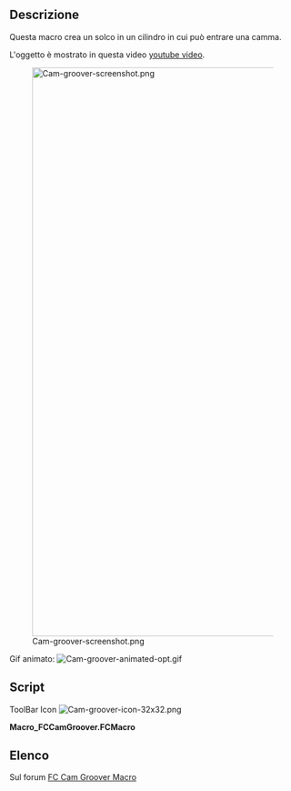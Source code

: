 <languages/>
<div class="mw-translate-fuzzy">
{{Macro/it
|Name=FCCamGroover
|Translate=FCCamGroover
|Icon=Cam-groover-icon-32x32.png
|Description=Questa macro crea un solco in un cilindro.<br/>L'oggetto è mostrato in questa video [https://youtu.be/io1JL1U7kUs youtube video].
|Author=TheMarkster
|Version=2020.06.13
|Date=2020.06.13
|FCVersion=019 and above
|Download=[https://wiki.freecad.org/images/b/ba/Cam-groover-icon-32x32.png ToolBar Icon]
}}
</div>

<span id="Description"></span>
==Descrizione==

Questa macro crea un solco in un cilindro in cui può entrare una camma.

L'oggetto è mostrato in questa video [https://youtu.be/io1JL1U7kUs youtube video].

[[File:Cam-groover-screenshot.png|1000px]]

Gif animato:
[[File:Cam-groover-animated-opt.gif]]

==Script==

<div lang="en" dir="ltr" class="mw-content-ltr">
ToolBar Icon [[Image:Cam-groover-icon-32x32.png]]
</div>

'''Macro_FCCamGroover.FCMacro'''

{{MacroCode|code=
# -*- coding: utf-8 -*-
import FreeCAD
from FreeCAD import Base
from PySide import QtGui,QtCore
import Part, Draft
from math import *
import time
import math


__title__ = "FC Cam Groover"
__author__ = "TheMarkster"
__url__ = "https://wiki.freecad.org/Macro_FCCamGroover"
__Wiki__ ="https://wiki.freecad.org/Macro_FCCamGroover"
__date__ = "2020.06.13" 
__version__ = __date__

msg = u"""FC Cam Groover v"""+__version__+""", a macro to create a cam groove in a cylinder, Copyright (c) 2018 by 'TheMarkster'<br/>
<br/> 
Credit to Gomez Lucio and Laurent Despeyroux for their macro, '3D Parametric Curve Macro', 2015, which provided inspiration
for some of the code used herin.  Thanks also to emills2 for his invaluable feedback. All errors are mine, not theirs.<br/>
<br/>
The grooved cylinder produced will be similar to the one depicted in this video: <a href = 'https://youtu.be/io1JL1U7kUs'>https://youtu.be/io1JL1U7kUs</a><br/>
<br/>
Parameters supported: cylinder height, cylinder radius, groove depth, groove width, strokes per revolution, stroke range, steps (precision) <br/>
<br/>
This file is a supplement to the FreeCAD CAx development system.                                                                            
<br/>
This program is free software; you can redistribute it and/or modify  
it under the terms of the GNU Lesser General Public License (LGPL)    
as published by the Free Software Foundation; either version 2 of     
the License, or (at your option) any later version.                   
<br/>                                                             
<br/>
This software is distributed in the hope that it will be useful,      
but WITHOUT ANY WARRANTY; without even the implied warranty of        
MERCHANTABILITY or FITNESS FOR A PARTICULAR PURPOSE.  See the         
GNU Library General Public License at <a href='http://www.gnu.org/licenses'>http://www.gnu.org/licenses</a> 
for more details.<br/>                                                               
<br/>
For more information about the GNU Library General Public License     
write to the Free Software Foundation, Inc., 59 Temple Place,         
Suite 330, Boston, MA  02111-1307 USA                                 
<br/>
"""
title = u"""Welcome to FC Cam Groover Macro"""
icon=QtGui.QMessageBox.Information
diag = QtGui.QMessageBox(icon, title, msg)
diag.setWindowModality(QtCore.Qt.ApplicationModal)
diag.setTextFormat(QtCore.Qt.RichText); 
diag.exec_()

window = QtGui.QMainWindow()

def say(msg):
    FreeCAD.Console.PrintMessage(msg);

def processEvents():
     time.sleep(0.001)
     QtGui.QApplication.processEvents()

def getDouble(txt1,txt2,default,start=0,decimals=4):
    inp,ok = QtGui.QInputDialog.getDouble(window, txt1,txt2,default, start,1000000, decimals)
    if ok:
        return inp
    else:
        raise StandardError('User canceled')

def getInt(txt1,txt2,default):
    inp, ok = QtGui.QInputDialog.getInt(window, txt1,txt2,default, 1, 100000, 1)
    if ok:
        return inp
    else:
        raise StandardError('User canceled')


def getDistance3d(x1, y1, z1, x2, y2, z2):
    return math.sqrt((x1 - x2)**2 + (y1 - y2)**2 + (z1 - z2)**2)

radius = getDouble(u'Radius of Cylinder',u'Enter radius of cylinder (in mm).\nMake sure it\'s big enough or the operation will fail:',10)
cylinderHeight = getDouble(u'Height of Cylinder', u'Enter the height of the cylinder. (in mm)\n(Can be adjusted after the macro finishes.)',10)
depth = getDouble(u'Depth of Groove', u'Enter the depth of the groove to be cut into the cylinder (in mm):',2)
slotHeight = getDouble(u'Height of Groove',u'Enter the height of the slot to be cut into the cylinder.\n\nNote: this is not the stroke length, which will be input below. (in mm) ',2)
innerRadius = radius-depth
strokeFactor = getDouble(u'Stroke Length',u'Enter the axial length of the stroke: (in mm)',5)
strokeFactor /= radius
strokesPerRevolution = getInt(u'Strokes per Revolution',u'Enter the number of strokes per revolution of the cylinder.\n1 or 2 seems to work okay, but anything beyond 3 could be troublesome:', 2)
steps = getInt(u'Steps',u'Enter number of steps (points) in curve, the more points the more precise the curve,\nbut the longer to process.  If it\'s too small the operation *will* fail.\nExperiment with this value if you are having trouble with a particular groove.\nThe default is 628:',628)

#inspiration for this makeBSpline function is from the 3d parametric curve macro
#it is not an exact copy/paste of the code, but rather is based on the same principles
#but without overhead of the gui


def makeBSpline(strokesPerRevolution,strokeFactor,radius,steps):
    a = strokesPerRevolution
    b = strokeFactor
    c = radius
    interval = (2*math.pi)/float(steps)
    points=[]
    t = 0.0
    maxT = 2*math.pi
    counter=0
    while t <= maxT:
        say(u'Step '+str(counter)+u' of '+str(steps)+u'\n')
        counter +=1
        processEvents()
        x = math.cos(t)*c
        y = math.sin(t)*c
        z = math.sin(t*a/2.0)*math.cos(t*a/2.0)*c*b
        points.append(App.Vector(x,y,z))
        t += interval

    Draft.makeBSpline(points,closed=True,face=False)
    say(u'Done with BSpline\n')
    processEvents()


if not App.ActiveDocument:
    App.newDocument()
toBeRemoved=[] #temporary objects to be removed to clean up tree
say(u'Making BSpline...\n')
processEvents()
makeBSpline(strokesPerRevolution,strokeFactor,radius,steps)
App.ActiveDocument.recompute()
bs = App.ActiveDocument.ActiveObject



#we use an array of circles aligned along the bspline to create a new
#bspline that closely follows (but is not exact copy of) original bspline
#each circle has a vertex, similar to the seam line of a cylinder
#these vertices are used to create a list of points from which the new
#bspline is created
#simply moving the original bspline along the z axis does not work because
#the groove will narrow in places and widen in others.  the circles ensure
#better (though probably still not perfect) uniformity of the groove


Draft.makeCircle(slotHeight,face=False)
cir = App.ActiveDocument.getObject('Circle')
cir.Placement=App.Placement(App.Vector(0,0,0), App.Rotation(90,0,0), App.Vector(0,0,0))
App.ActiveDocument.recompute()
say(u'Making a draft path array of '+str(steps)+' circles, waiting for FreeCAD...\n')
processEvents()
try:
    Draft.make_path_array(cir,bs,count=steps,align=True,align_mode='Tangent',tan_vector=App.Vector(0,0,1),force_vertical=True)
except:
    title = u"""Potential incompatibility with this version of FreeCAD"""
    msg='There is a potential incompatibility with this version of FreeCAD.  If the groove does not appear correct after processing completes \
update to version 0.19 or later and try again.'
    icon=QtGui.QMessageBox.Information
    diag = QtGui.QMessageBox(icon, title, msg)
    diag.setWindowModality(QtCore.Qt.ApplicationModal)
    diag.setTextFormat(QtCore.Qt.RichText); 
    diag.exec_()
    Draft.makePathArray(cir,bs,count=steps,xlate=None,align=True)
App.ActiveDocument.recompute()
pa = App.ActiveDocument.getObject('PathArray')
points = []
for v in pa.Shape.Vertexes:
    points.append(v.Point)
Draft.makeBSpline(points,True,None)
bs1 = App.ActiveDocument.ActiveObject
App.ActiveDocument.recompute()

say(u'Scaling bspline1...\n')
processEvents()
Draft.scale([bs],FreeCAD.Vector(innerRadius/float(radius),innerRadius/float(radius),1.0),center=FreeCAD.Vector(0.0,0.0,0.0),copy=True)
bs2 = App.ActiveDocument.ActiveObject
say(u'Scaling bspline2...\n')
processEvents()
Draft.scale([bs1],FreeCAD.Vector(innerRadius/float(radius),innerRadius/float(radius),1.0),center=FreeCAD.Vector(0.0,0.0,0.0),copy=True)
bs3 = App.ActiveDocument.ActiveObject
#now make the original bsplines bigger so they extend outside the cylinder edges (to prevent issues with boolean cut later on)
Draft.scale([bs],FreeCAD.Vector(1.05,1.05,1.0),center=FreeCAD.Vector(0.0,0.0,0.0),copy=False)
say(u'Scaling bspline2...\n')
processEvents()
Draft.scale([bs1],FreeCAD.Vector(1.05,1.05,1.0),center=FreeCAD.Vector(0.0,0.0,0.0),copy=False)
say(u'Making ruled surfaces.')
processEvents()
FreeCAD.ActiveDocument.addObject('Part::RuledSurface', 'Ruled Surface')
FreeCAD.ActiveDocument.ActiveObject.Curve1=(bs1,['Edge1'])
FreeCAD.ActiveDocument.ActiveObject.Curve2=(bs3,['Edge1'])
FreeCAD.ActiveDocument.ActiveObject.Orientation = u"Forward"
rs = FreeCAD.ActiveDocument.ActiveObject
say(u'.')
processEvents()
FreeCAD.ActiveDocument.addObject('Part::RuledSurface', 'Ruled Surface')
FreeCAD.ActiveDocument.ActiveObject.Curve1=(bs2,['Edge1'])
FreeCAD.ActiveDocument.ActiveObject.Curve2=(bs3,['Edge1'])
FreeCAD.ActiveDocument.ActiveObject.Orientation=u"Forward"
rs1 = FreeCAD.ActiveDocument.ActiveObject
say(u'.')
processEvents()
FreeCAD.ActiveDocument.addObject('Part::RuledSurface', 'Ruled Surface')
FreeCAD.ActiveDocument.ActiveObject.Curve1=(bs1,['Edge1'])
FreeCAD.ActiveDocument.ActiveObject.Curve2=(bs,['Edge1'])
FreeCAD.ActiveDocument.ActiveObject.Orientation=u"Forward"
rs2 = FreeCAD.ActiveDocument.ActiveObject
say(u'.')
processEvents()
FreeCAD.ActiveDocument.addObject('Part::RuledSurface', 'Ruled Surface')
FreeCAD.ActiveDocument.ActiveObject.Curve1=(bs2,['Edge1'])
FreeCAD.ActiveDocument.ActiveObject.Curve2=(bs,['Edge1'])
FreeCAD.ActiveDocument.ActiveObject.Orientation = u"Forward"
rs3 = FreeCAD.ActiveDocument.ActiveObject
say(u'. Done.\n')
processEvents()

toBeRemoved.extend([bs.Name,bs1.Name,bs2.Name,bs3.Name,rs.Name,rs1.Name,rs2.Name,rs3.Name,pa.Name,cir.Name])

App.ActiveDocument.recompute()

say(u'Building shell...\n')
processEvents()
try:
    _=Part.Shell([App.ActiveDocument.getObject(rs3.Name).Shape.Faces[0], App.ActiveDocument.getObject(rs2.Name).Shape.Faces[0], App.ActiveDocument.getObject(rs.Name).Shape.Faces[0], App.ActiveDocument.getObject(rs1.Name).Shape.Faces[0], ])
except:
    say('Exception making shell.  You might try increasing the number of steps, which sometimes helps.\n')
    raise StandardError('Exception creating shell object.')
if _.isNull(): raise RuntimeError('Failed to create shell')
App.ActiveDocument.addObject('Part::Feature','Shell').Shape=_.removeSplitter()
del _
shell = App.ActiveDocument.ActiveObject
toBeRemoved.extend([shell.Name])


App.ActiveDocument.recompute()

say(u'Making shell into a solid...\n')
processEvents()

__s__=App.ActiveDocument.Shell.Shape
__s__=Part.Solid(__s__)
__o__=App.ActiveDocument.addObject("Part::Feature","GrooveFeature")
__o__.Label="GrooveFeature"
__o__.Shape=__s__
del __s__, __o__
shellSolid = App.ActiveDocument.ActiveObject
App.ActiveDocument.recompute()

say('Building cylinder...\n')
processEvents()
App.ActiveDocument.addObject("Part::Cylinder","Cylinder")
App.ActiveDocument.ActiveObject.Label = "Cylinder"
App.ActiveDocument.getObject("Cylinder").Radius = str(radius)
App.ActiveDocument.getObject("Cylinder").Height = str(cylinderHeight)
cylinder = App.ActiveDocument.ActiveObject


shellSolid.Placement=App.Placement(App.Vector(0,0,-slotHeight/2.0), App.Rotation(0,0,0), App.Vector(0,0,0)) #center groove in cylinder
cylinder.Placement=App.Placement(App.Vector(0,0,-cylinderHeight/2.0), App.Rotation(10,0,0), App.Vector(0,0,0)) #rotate slightly to move the edge lines apart

App.ActiveDocument.recompute()

say(u'Cleaning up temporary objects.')
processEvents()
for tbr in toBeRemoved:
    App.ActiveDocument.removeObject(tbr)
    say(u'.')
    processEvents()
say(u'. Done.\n')

App.ActiveDocument.recompute()
Gui.SendMsgToActiveView("ViewFit")

msg=u"""
Done.  Last thing you need to do is the boolean cut from the Part workbench, cutting Groove Feature from the cylinder, 
if all looks good.  It is recommended to check the geometry via the Part workbench menu with RunBoPCheck = True enabled 
in Tools -> Edit Parameters -> Preferences -> Mod -> Part -> CheckGeometry.  If the check fails, go back and do it again 
with a different number of steps.  Sometimes it might be necessary to adjust the z-position Placement of the Groove Feature.
"""
title=u'Thanks for using FC Cam Groover'
icon=QtGui.QMessageBox.Information
diag = QtGui.QMessageBox(icon, title, msg)
diag.setWindowModality(QtCore.Qt.ApplicationModal)
diag.setTextFormat(QtCore.Qt.RichText); 
diag.exec_()
}}

<span id="Link"></span>
==Elenco==

Sul forum [https://forum.freecad.org/viewtopic.php?f=22&t=29816&sid=f6f9b946f015bc5072bf112d97b50256 FC Cam Groover Macro]